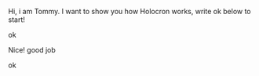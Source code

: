
Hi, i am Tommy. I want to show you how Holocron works, write ok below to start! 

ok

Nice! good job 

ok